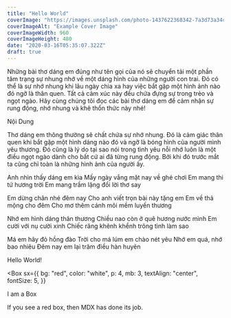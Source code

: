 ```yaml
---
title: "Hello World"
coverImage: "https://images.unsplash.com/photo-1437622368342-7a3d73a34c8f?ixid=MXwxMjA3fDB8MHxwaG90by1wYWdlfHx8fGVufDB8fHw%3D&ixlib=rb-1.2.1&auto=format&fit=crop&w=1920&q=80"
coverImageAlt: "Example Cover Image"
coverImageWidth: 960
coverImageHeight: 480
date: "2020-03-16T05:35:07.322Z"
draft: true
---
```


Những bài thơ dáng em đúng như tên gọi của nó sẽ chuyển tải một phần tâm trạng sự nhung nhớ về một dáng hình của những người con trai. Đó có thể là sự nhớ nhung khi lâu ngày chia xa hay việc bắt gặp một hình ảnh nào đó ngỡ là thân quen. Tất cả cảm xúc này đều chứa đựng sự trong trẻo và ngọt ngào. Hãy cùng chúng tôi đọc các bài thơ dáng em để cảm nhận sự rung động, nhớ nhung và khẽ thổn thức này nhé!

Nội Dung

Thơ dáng em thông thường sẽ chất chứa sự nhớ nhung. Đó là cảm giác thân quen khi bắt gặp một hình dáng nào đó và ngỡ là bóng hình của người mình yêu thương. Đó cũng là lý do tại sao nói trong tình yêu nỗi nhớ luôn là một điều ngọt ngào dành cho bất cứ ai đã từng rung động. Bởi khi đó trước mắt ta cũng chỉ toàn là những hình ảnh của người ấy.

Anh nhìn thấy dáng em kìa
Mấy ngày vắng mặt nay về ghé chơi
Em mang thi tứ hương trời
Em mang trầm lặng đổi lời thơ say

Em dừng chân nhé đêm nay
Cho anh viết trọn bài này tặng em
Em về thả mộng cho đêm
Cho mơ thêm cánh môi mềm luyến thương

Nhớ em hình dáng thân thương
Chiều nao còn ở quê hương nước mình
Em cười với nụ cười xinh
Chiếc răng khênh khểnh trông tình làm sao

Má em hây đỏ hồng đào
Trời cho má lúm em chào nét yêu
Nhớ em quá, nhớ bao nhiêu
Đêm nay em lại trăm điều hàn huyên

Hello World!

<Box
  sx={{
    bg: "red",
    color: "white",
    p: 4,
    mb: 3,
    textAlign: "center",
    fontSize: 5,
  }}
>
  I am a Box
</Box>

If you see a red box, then MDX has done its job.
